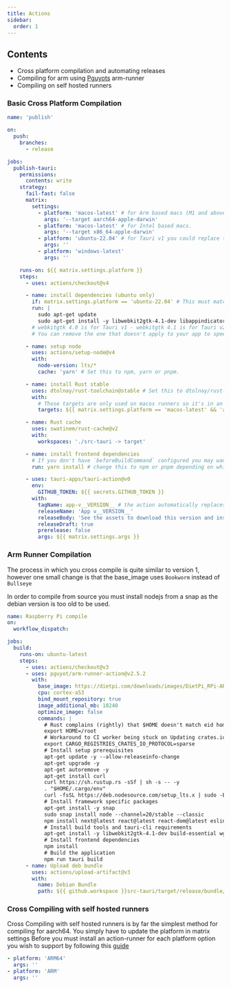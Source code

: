 ```yaml
---
title: Actions
sidebar:
  order: 1
---
```



## Contents
- Cross platform compilation and automating releases
- Compiling for arm using [Pguyots](https://github.com/pguyot) arm-runner
- Compiling on self hosted runners

### Basic Cross Platform Compilation

```yaml
name: 'publish'

on:
  push:
    branches:
      - release

jobs:
  publish-tauri:
    permissions:
      contents: write
    strategy:
      fail-fast: false
      matrix:
        settings:
          - platform: 'macos-latest' # for Arm based macs (M1 and above).
            args: '--target aarch64-apple-darwin'
          - platform: 'macos-latest' # for Intel based macs.
            args: '--target x86_64-apple-darwin'
          - platform: 'ubuntu-22.04' # for Tauri v1 you could replace this with ubuntu-20.04.
            args: ''
          - platform: 'windows-latest'
            args: ''

    runs-on: ${{ matrix.settings.platform }}
    steps:
      - uses: actions/checkout@v4

      - name: install dependencies (ubuntu only)
        if: matrix.settings.platform == 'ubuntu-22.04' # This must match the platform value defined above.
        run: |
          sudo apt-get update
          sudo apt-get install -y libwebkit2gtk-4.1-dev libappindicator3-dev librsvg2-dev patchelf
        # webkitgtk 4.0 is for Tauri v1 - webkitgtk 4.1 is for Tauri v2.
        # You can remove the one that doesn't apply to your app to speed up the workflow a bit.

      - name: setup node
        uses: actions/setup-node@v4
        with:
          node-version: lts/*
          cache: 'yarn' # Set this to npm, yarn or pnpm.

      - name: install Rust stable
        uses: dtolnay/rust-toolchain@stable # Set this to dtolnay/rust-toolchain@nightly
        with:
          # Those targets are only used on macos runners so it's in an `if` to slightly speed up windows and linux builds.
          targets: ${{ matrix.settings.platform == 'macos-latest' && 'aarch64-apple-darwin,x86_64-apple-darwin' || '' }}

      - name: Rust cache
        uses: swatinem/rust-cache@v2
        with:
          workspaces: './src-tauri -> target'

      - name: install frontend dependencies
        # If you don't have `beforeBuildCommand` configured you may want to build your frontend here too.
        run: yarn install # change this to npm or pnpm depending on which one you use.

      - uses: tauri-apps/tauri-action@v0
        env:
          GITHUB_TOKEN: ${{ secrets.GITHUB_TOKEN }}
        with:
          tagName: app-v__VERSION__ # the action automatically replaces \_\_VERSION\_\_ with the app version.
          releaseName: 'App v__VERSION__'
          releaseBody: 'See the assets to download this version and install.'
          releaseDraft: true
          prerelease: false
          args: ${{ matrix.settings.args }}
```

### Arm Runner Compilation
The process in which you cross compile is quite similar to version 1, however one small change is
that the base_image uses `Bookworm` instead of `Bullseye`

In order to compile from source you must install nodejs from a snap as the debian version is too old to be used.
```yaml
name: Raspberry Pi compile
on:
  workflow_dispatch:

jobs:
  build:
    runs-on: ubuntu-latest
    steps:
      - uses: actions/checkout@v3
      - uses: pguyot/arm-runner-action@v2.5.2
        with:
          base_image: https://dietpi.com/downloads/images/DietPi_RPi-ARMv8-Bookworm.img.xz
          cpu: cortex-a53
          bind_mount_repository: true
          image_additional_mb: 10240
          optimize_image: false
          commands: |
            # Rust complains (rightly) that $HOME doesn't match eid home
            export HOME=/root
            # Workaround to CI worker being stuck on Updating crates.io index
            export CARGO_REGISTRIES_CRATES_IO_PROTOCOL=sparse
            # Install setup prerequisites
            apt-get update -y --allow-releaseinfo-change
            apt-get upgrade -y
            apt-get autoremove -y
            apt-get install curl
            curl https://sh.rustup.rs -sSf | sh -s -- -y
            . "$HOME/.cargo/env"
            curl -fsSL https://deb.nodesource.com/setup_lts.x | sudo -E bash
            # Install framework specific packages
            apt-get install -y snap
            sudo snap install node --channel=20/stable --classic
            npm install next@latest react@latest react-dom@latest eslint-config-next@latest
            # Install build tools and tauri-cli requirements
            apt-get install -y libwebkit2gtk-4.1-dev build-essential wget libssl-dev libgtk-3-dev libayatana-appindicator3-dev librsvg2-dev
            # Install frontend dependencies
            npm install
            # Build the application
            npm run tauri build
      - name: Upload deb bundle
        uses: actions/upload-artifact@v3
        with:
          name: Debian Bundle
          path: ${{ github.workspace }}src-tauri/target/release/bundle/deb/tauri_1.4_arm64.deb
```
### Cross Compiling with self hosted runners
Cross Compiling with self hosted runners is by far the simplest method for compiling for aarch64. You simply have to update the platform in matrix settings
Before you must install an action-runner for each platform option you wish to support by following this [guide](https://docs.github.com/en/enterprise-cloud@latest/actions/hosting-your-own-runners/managing-self-hosted-runners/adding-self-hosted-runners)

````yaml
- platform: 'ARM64'
  args: ''
- platform: 'ARM'
  args: ''
````



